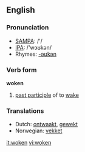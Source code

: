 ==English==

===Pronunciation===
*[[w:SAMPA|SAMPA]]: /'/
*[[w:IPA|IPA]]: /'wɔʊkən/
*Rhymes: [[Rhymes:English:-əʊkən|-əʊkən]]

===Verb form===
'''woken'''

# [[past participle]] of to [[wake]]

===Translations===
{{rfc-level|Translations at L3+ (AutoFormat would have corrected level of Translations)}}
*Dutch: [[ontwaakt]], [[gewekt]]
*Norwegian: [[vekket]]

[[it:woken]]
[[vi:woken]]